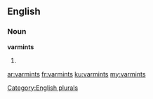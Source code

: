 ==English==

===Noun===
'''varmints'''

# {{plural of|varmint}}

[[Category:English plurals]]

[[ar:varmints]]
[[fr:varmints]]
[[ku:varmints]]
[[my:varmints]]